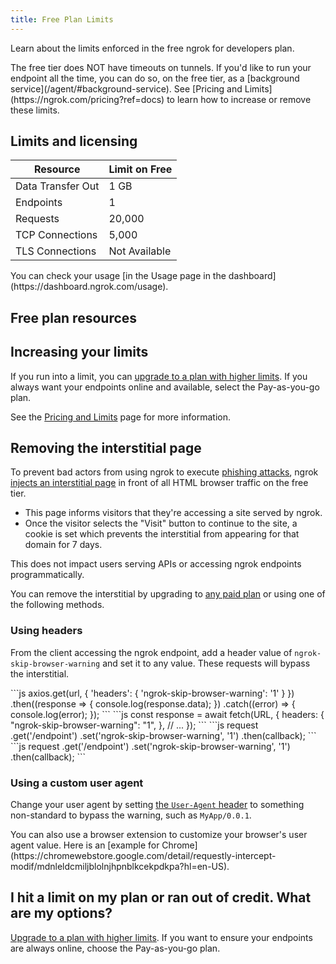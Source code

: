 ```yaml
---
title: Free Plan Limits
---
```





Learn about the limits enforced in the free ngrok for developers plan.

<Note>
The free tier does NOT have timeouts on tunnels. If you'd like to run your endpoint all the time, you can do so, on the free tier, as a [background service](/agent/#background-service).
</Note>

<Tip>
See [Pricing and Limits](https://ngrok.com/pricing?ref=docs) to learn how to increase or remove these limits.
</Tip>

## Limits and licensing

| Resource          | Limit on Free |
| ----------------- | ------------- |
| Data Transfer Out | 1 GB          |
| Endpoints         | 1             |
| Requests          | 20,000        |
| TCP Connections   | 5,000         |
| TLS Connections   | Not Available |

<Note>
You can check your usage [in the Usage page in the dashboard](https://dashboard.ngrok.com/usage).
</Note>

## Free plan resources

<FreeResources />

## Increasing your limits

If you run into a limit, you can [upgrade to a plan with higher limits](https://ngrok.com/pricing?ref=docs). If you always want your endpoints online and available, select the Pay-as-you-go plan.

See the [Pricing and Limits](/api-reference) page for more information.

## Removing the interstitial page

To prevent bad actors from using ngrok to execute [phishing attacks](https://en.wikipedia.org/wiki/Phishing), ngrok [injects an interstitial page](https://ngrok.com/blog-post/fighting-abuse-on-the-ngrok-platform) in front of all HTML browser traffic on the free tier.

- This page informs visitors that they're accessing a site served by ngrok.
- Once the visitor selects the "Visit" button to continue to the site, a cookie is set which prevents the interstitial from appearing for that domain for 7 days.

<Note>
This does not impact users serving APIs or accessing ngrok endpoints programmatically.
</Note>

You can remove the interstitial by upgrading to [any paid plan](https://ngrok.com/pricing?ref=docs-interstitial-removal) or using one of the following methods.

### Using headers

From the client accessing the ngrok endpoint, add a header value of `ngrok-skip-browser-warning` and set it to any value. These requests will bypass the interstitial.

  <Tabs>
    <Tab title="Axios">
      ```js
      axios.get(url, { 'headers': { 'ngrok-skip-browser-warning': '1' } })
        .then((response => {
          console.log(response.data);
        })
        .catch((error) => {
          console.log(error);
        });
      ```
    </Tab>
    <Tab title="Fetch">    
      ```js
      const response = await fetch(URL, {
        headers: {
          "ngrok-skip-browser-warning": "1",
        },
        // ...
      });
      ```
    </Tab>
    <Tab title="Super Agent">
      ```js
      request
            .get('/endpoint')
            .set('ngrok-skip-browser-warning', '1')
            .then(callback);
      ```
    </Tab>
    <Tab title="JQuery">
      ```js
      request
            .get('/endpoint')
            .set('ngrok-skip-browser-warning', '1')
            .then(callback);
      ```
    </Tab>
  </Tabs>

### Using a custom user agent

Change your user agent by setting [the `User-Agent` header](https://developer.mozilla.org/en-US/docs/Web/HTTP/Headers/User-Agent) to something non-standard to bypass the warning, such as `MyApp/0.0.1`.

<Tip>
You can also use a browser extension to customize your browser's user agent value. Here is an [example for Chrome](https://chromewebstore.google.com/detail/requestly-intercept-modif/mdnleldcmiljblolnjhpnblkcekpdkpa?hl=en-US).
</Tip>

## I hit a limit on my plan or ran out of credit. What are my options?

[Upgrade to a plan with higher limits](https://ngrok.com/pricing). If you want to ensure your endpoints are always online, choose the Pay-as-you-go plan.
